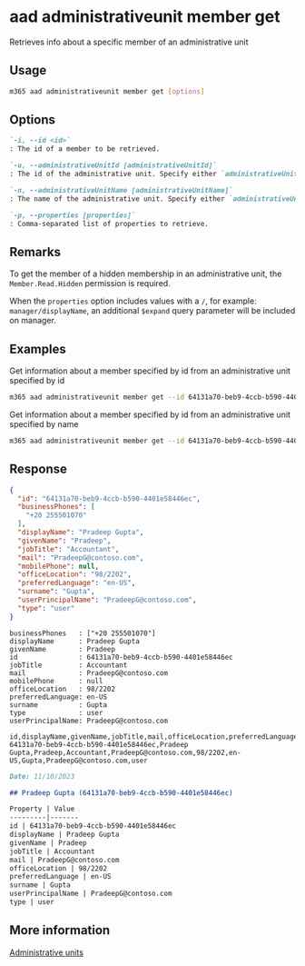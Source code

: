 
# aad administrativeunit member get

Retrieves info about a specific member of an administrative unit

## Usage

```sh
m365 aad administrativeunit member get [options]
```

## Options

```md definition-list
`-i, --id <id>`
: The id of a member to be retrieved.

`-u, --administrativeUnitId [administrativeUnitId]`
: The id of the administrative unit. Specify either `administrativeUnitId` or `administrativeUnitName`.

`-n, --administrativeUnitName [administrativeUnitName]`
: The name of the administrative unit. Specify either `administrativeUnitId` or `administrativeUnitName`.

`-p, --properties [properties]`
: Comma-separated list of properties to retrieve.
```

<Global />

## Remarks

To get the member of a hidden membership in an administrative unit, the `Member.Read.Hidden` permission is required.

When the `properties` option includes values with a `/`, for example: `manager/displayName`, an additional `$expand` query parameter will be included on manager.

## Examples

Get information about a member specified by id from an administrative unit specified by id

```sh
m365 aad administrativeunit member get --id 64131a70-beb9-4ccb-b590-4401e58446ec --administrativeUnitId 03c4c9dc-6f0c-4c4f-a4e6-0c9ed80f54c7 
```

Get information about a member specified by id from an administrative unit specified by name

```sh
m365 aad administrativeunit member get --id 64131a70-beb9-4ccb-b590-4401e58446ec --administrativeUnitName 'Marketing Division' 
```

## Response

<Tabs>
  <TabItem value="JSON">

  ```json
  {
    "id": "64131a70-beb9-4ccb-b590-4401e58446ec",
    "businessPhones": [
      "+20 255501070"
    ],
    "displayName": "Pradeep Gupta",
    "givenName": "Pradeep",
    "jobTitle": "Accountant",
    "mail": "PradeepG@contoso.com",
    "mobilePhone": null,
    "officeLocation": "98/2202",
    "preferredLanguage": "en-US",
    "surname": "Gupta",
    "userPrincipalName": "PradeepG@contoso.com",
    "type": "user"
  }
  ```

  </TabItem>
  <TabItem value="Text">

  ```text
  businessPhones   : ["+20 255501070"]
  displayName      : Pradeep Gupta
  givenName        : Pradeep
  id               : 64131a70-beb9-4ccb-b590-4401e58446ec
  jobTitle         : Accountant
  mail             : PradeepG@contoso.com
  mobilePhone      : null
  officeLocation   : 98/2202
  preferredLanguage: en-US
  surname          : Gupta
  type             : user
  userPrincipalName: PradeepG@contoso.com
  ```

  </TabItem>
  <TabItem value="CSV">

  ```csv
  id,displayName,givenName,jobTitle,mail,officeLocation,preferredLanguage,surname,userPrincipalName,type
  64131a70-beb9-4ccb-b590-4401e58446ec,Pradeep Gupta,Pradeep,Accountant,PradeepG@contoso.com,98/2202,en-US,Gupta,PradeepG@contoso.com,user
  ```

  </TabItem>
  <TabItem value="Markdown">

  ```md
  Date: 11/10/2023

  ## Pradeep Gupta (64131a70-beb9-4ccb-b590-4401e58446ec)

  Property | Value
  ---------|-------
  id | 64131a70-beb9-4ccb-b590-4401e58446ec
  displayName | Pradeep Gupta
  givenName | Pradeep
  jobTitle | Accountant
  mail | PradeepG@contoso.com
  officeLocation | 98/2202
  preferredLanguage | en-US
  surname | Gupta
  userPrincipalName | PradeepG@contoso.com
  type | user
  ```

  </TabItem>
</Tabs>

## More information

[Administrative units](https://learn.microsoft.com/entra/identity/role-based-access-control/administrative-units)